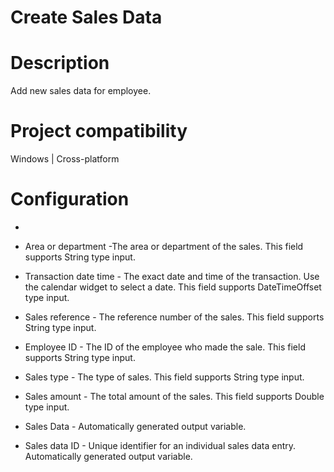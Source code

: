 ﻿# Create Sales Data

# Description

Add new sales data for employee.

# Project compatibility

Windows | Cross-platform

# Configuration

* 
* Area or department -The area or department of the sales. This field supports String type input.
* Transaction date time - The exact date and time of the transaction. Use the calendar widget to select a date. This field supports DateTimeOffset type input.
* Sales reference - The reference number of the sales. This field supports String type input.
* Employee ID - The ID of the employee who made the sale. This field supports String type input.
* Sales type - The type of sales. This field supports String type input.
* Sales amount - The total amount of the sales. This field supports Double type input.









* Sales Data - Automatically generated output variable.
* Sales data ID - Unique identifier for an individual sales data entry. Automatically generated output variable.
